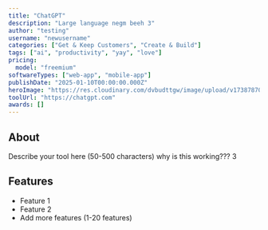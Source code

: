 ```yaml
---
title: "ChatGPT"
description: "Large language negm beeh 3"
author: "testing"
username: "newusername"
categories: ["Get & Keep Customers", "Create & Build"]
tags: ["ai", "productivity", "yay", "love"]
pricing:
  model: "freemium"
softwareTypes: ["web-app", "mobile-app"]
publishDate: "2025-01-10T00:00:00.000Z"
heroImage: "https://res.cloudinary.com/dvbudttgw/image/upload/v1738787022/wsykici9saddpwaasy6z.png"
toolUrl: "https://chatgpt.com"
awards: []
---
```

## About
Describe your tool here (50-500 characters) why is this working??? 3

## Features
- Feature 1
- Feature 2
- Add more features (1-20 features)